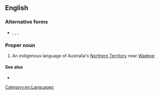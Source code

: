 ==English==

===Alternative forms===
* {{l|en|Magati Ke}}, {{l|en|Magadige}}, {{l|en|Mati Ke}}, {{l|en|Magati Gair}}

===Proper noun===
{{en-proper noun}}

# An indigenous language of Australia's [[Northern Territory]] near [[w:Wadeye|Wadeye]]

====See also====
* {{ethnologue|code=zmg}}

[[Category:en:Languages]]